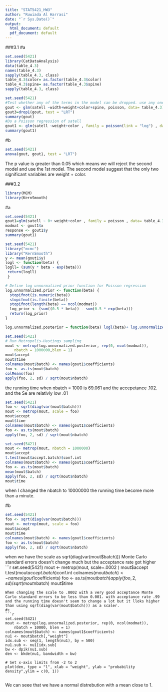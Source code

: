```yaml
---
title: "STAT5421_HW3"
author: "Ruwiada Al Harrasi"
date: "`r Sys.Date()`"
output:
  html_document: default
  pdf_document: default
---
```


###3.1
#a
```r
set.seed(5421)
library(CatDataAnalysis)
data(table_4.3)
names(table_4.3)
sapply(table_4.3, class)
table_4.3$color= as.factor(table_4.3$color)
table_4.3$spine= as.factor(table_4.3$spine)
sapply(table_4.3, class)

```


```r
set.seed(5421)
#Test whether any of the terms in the model can be dropped. use any one of Wald, Wilks, Rao for all the tests, your choice. (Do not do more than one of these. Pick one and use it.) Report the P-value for each test. What model do these tests suggest we use?
gout <- glm(satell ~width+weight+color+spine, poisson, data= table_4.3)
gout3=drop1(gout, test = "LRT")
summary(gout)
#Do a Poisson regression of satell
gout1 <- glm(satell ~weight+color , family = poisson(link = "log") , data= table_4.3)
summary(gout1)

```

#b

```r
set.seed(5421)
anova(gout, gout1, test = "LRT")

```
The p value is greater than 0.05 which means we will reject the second model and use the 1st model. The second model suggest that the only two significant variables are weight + color.

###3.2

```r
library(MCM)
library(KernSmooth)
```
#a
```r
set.seed(5421)
gout1=glm(satell ~ 0+ weight+color , family = poisson , data= table_4.3, x=T)
modmat <- gout1$x
response <- gout1$y
summary(gout1)
```

```r
set.seed(5421)
library("mcmc")
library("KernSmooth")
y <- mean(gout1$y)
logl <- function(beta) {
logll= (sum(y * beta - exp(beta)))
 return(logll)
 }

# Define log unnormalized prior function for Poisson regression
log.unnormalized.prior <- function(beta) {
  stopifnot(is.numeric(beta))
  stopifnot(is.finite(beta))
  stopifnot(length(beta) == ncol(modmat))
  log_prior <- (sum((0.5 * beta)) - sum(0.5 * exp(beta)))
  return(log_prior)
}

log.unnormalized.posterior = function(beta) logl(beta)+ log.unnormalized.prior(beta)
```

```r
set.seed(5421)
# Run Metropolis-Hastings sampling
mout <- metrop(log.unnormalized.posterior, rep(0, ncol(modmat)),
    nbatch = 1000000,blen = 1)
mout$accept
mout$time
colnames(mout$batch) <- names(gout1$coefficients)
foo <- as.ts(mout$batch)
colMeans(foo)
apply(foo, 2, sd) / sqrt(mout$nbatch)

```
the running time when nbatch = 1000 is 69.061  and the accepetance .102. and the Se are relativly low .01
```r
set.seed(5421)
foo <- sqrt(diag(var(mout$batch)))
mout <- metrop(mout, scale = foo)
mout$accept
mout$time
colnames(mout$batch) <- names(gout1$coefficients)
foo <- as.ts(mout$batch)
apply(foo, 2, sd) / sqrt(mout$nbatch)

```

```r
set.seed(5421)
mout <- metrop(mout, nbatch = 1000000)
mout$accept
t.test(mout$accept.batch)$conf.int
colnames(mout$batch) <- names(gout1$coefficients)
foo <- as.ts(mout$batch)
mean(mout$batch)
apply(foo, 2, sd) / sqrt(mout$nbatch)
mout$time
```
when I changed the nbatch to 10000000 the running time become more than a minute.

#b
```r
set.seed(5421)
foo <- sqrt(diag(var(mout$batch)))
mout <- metrop(mout, scale = foo)
mout$accept
mout$time
colnames(mout$batch) <- names(gout1$coefficients)
foo <- as.ts(mout$batch)
apply(foo, 2, sd) / sqrt(mout$nbatch)

```

when we have the scale as sqrt(diag(var(mout$batch))) Monte Carlo standard errors doesn't change much but the acceptance rate got higher
```r
set.seed(5421)
mout <- metrop(mout, scale=.0002 )
mout$accept
t.test(mout$accept.batch)$conf.int
colnames(mout$batch) <- names(gout1$coefficients)
foo <- as.ts(mout$batch)
apply(foo, 2, sd) / sqrt(mout$nbatch)
mout$time

```
When changing the scale to .0002 with a very good acceptance Monte Carlo standard errors to be less than 0.001. with acceptance rate .99 and the running time doesn't seem to change a lot but it lloks higher than using sqrt(diag(var(mout$batch))) as a scaler.
#c
```r
set.seed(5421)
mout <- metrop(log.unnormalized.posterior, rep(0, ncol(modmat)),
    nbatch = 10000, blen = 1)
colnames(mout$batch) <- names(gout1$coefficients)
nu1 <- mout$batch[,"weight"]
idx.sub <- seq(1, length(nu1), by = 500)
nu1.sub <- nu1[idx.sub]
bw <- dpik(nu1.sub)
den <- bkde(nu1, bandwidth = bw)

# Set x-axis limits from -2 to 2
plot(den, type = "l", xlab = "weight", ylab = "probability density",ylim = c(0, 1))


```

We can seee that we have a normal distrebution with a mean close to 1.

